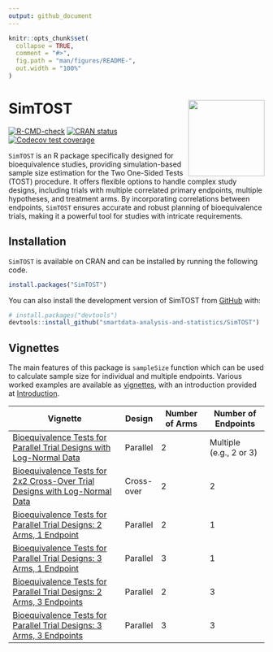 ```yaml
---
output: github_document
---
```


<!-- README.md is generated from README.Rmd. Please edit that file -->

```r
knitr::opts_chunk$set(
  collapse = TRUE,
  comment = "#>",
  fig.path = "man/figures/README-",
  out.width = "100%"
)
```

# SimTOST <img src="man/figures/logo.png" align="right" width="150" alt="" />

<!-- badges: start -->
[![R-CMD-check](https://github.com/smartdata-analysis-and-statistics/SimTOST/actions/workflows/R-CMD-check.yml/badge.svg)](https://github.com/smartdata-analysis-and-statistics/SimTOST/actions/workflows/R-CMD-check.yml)
[![CRAN status](https://www.r-pkg.org/badges/version/SimTOST)](https://CRAN.R-project.org/package=SimTOST)
[![Codecov test coverage](https://codecov.io/gh/smartdata-analysis-and-statistics/SimTOST/branch/main/graph/badge.svg)](https://app.codecov.io/gh/smartdata-analysis-and-statistics/SimTOST?branch=main)
<!-- badges: end -->

`SimTOST` is an R package specifically designed for bioequivalence studies, providing simulation-based sample size estimation for the Two One-Sided Tests (TOST) procedure. It offers flexible options to handle complex study designs, including trials with multiple correlated primary endpoints, multiple hypotheses, and treatment arms. By incorporating correlations between endpoints, `SimTOST` ensures accurate and robust planning of bioequivalence trials, making it a powerful tool for studies with intricate requirements.

## Installation

`SimTOST` is available on CRAN and can be installed by running the following code.

``` r
install.packages("SimTOST")
```

You can also install the development version of SimTOST from [GitHub](https://github.com/) with:

``` r
# install.packages("devtools")
devtools::install_github("smartdata-analysis-and-statistics/SimTOST")
```

## Vignettes

The main features of this package is `sampleSize` function which can be used to calculate sample size for individual and multiple endpoints. Various worked examples are available as [vignettes](https://smartdata-analysis-and-statistics.github.io/SimTOST/), with an introduction provided at [Introduction](https://smartdata-analysis-and-statistics.github.io/SimTOST/articles/intropkg.html).


| **Vignette**                                    | **Design**   | **Number of Arms** | **Number of Endpoints** |
|------------------------------------------------|--------------|---------------------|--------------------------|
| [Bioequivalence Tests for Parallel Trial Designs with Log-Normal Data](https://smartdata-analysis-and-statistics.github.io/SimTOST/articles/sampleSize_parallel.html) | Parallel    | 2                  | Multiple (e.g., 2 or 3)                 |
| [Bioequivalence Tests for 2x2 Cross-Over Trial Designs with Log-Normal Data](https://smartdata-analysis-and-statistics.github.io/SimTOST/articles/sampleSize_crossover.html) | Cross-over    | 2                  | 2                 |
| [Bioequivalence Tests for Parallel Trial Designs: 2 Arms, 1 Endpoint](https://smartdata-analysis-and-statistics.github.io/SimTOST/articles/sampleSize_parallel_2A1E.html) | Parallel    | 2                  | 1                        |
| [Bioequivalence Tests for Parallel Trial Designs: 3 Arms, 1 Endpoint](https://smartdata-analysis-and-statistics.github.io/SimTOST/articles/sampleSize_parallel_3A1E.html) | Parallel    | 3                  | 1                        |
| [Bioequivalence Tests for Parallel Trial Designs: 2 Arms, 3 Endpoints](https://smartdata-analysis-and-statistics.github.io/SimTOST/articles/sampleSize_parallel_2A3E.html)  | Parallel    | 2                  | 3 |
| [Bioequivalence Tests for Parallel Trial Designs: 3 Arms, 3 Endpoints](https://smartdata-analysis-and-statistics.github.io/SimTOST/articles/sampleSize_parallel_3A3E.html)  | Parallel    | 3                  | 3 |



